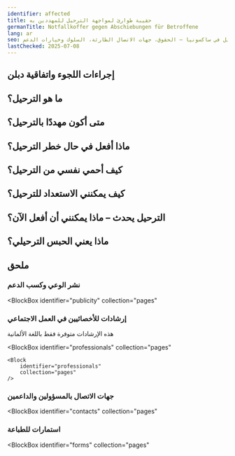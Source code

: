 ```yaml
---
identifier: affected
title: حقيبة طوارئ لمواجهة الترحيل للمهددين به
germanTitle: Notfallkoffer gegen Abschiebungen für Betroffene
lang: ar
seo: معلومات عملية للأشخاص المهددين بالترحيل في ساكسونيا – الحقوق، جهات الاتصال الطارئة، السلوك وخيارات الدعم
lastChecked: 2025-07-08
---
```


<Block identifier="kit-intro" />

<Block identifier="kit-advice" />

## إجراءات اللجوء واتفاقية دبلن
<Block identifier="kit-procedure-dublin" />

## ما هو الترحيل؟
<Block identifier="kit-deportation-definition" />

## متى أكون مهددًا بالترحيل؟

<Block identifier="kit-deportation-risk" />

## ماذا أفعل في حال خطر الترحيل؟

<Block identifier="kit-stress" />

<Block identifier="kit-residence" />

## كيف أحمي نفسي من الترحيل؟

<Block identifier="kit-prevent-deportation" />

## كيف يمكنني الاستعداد للترحيل؟

<Block identifier="kit-prepare-deportation" />

## الترحيل يحدث – ماذا يمكنني أن أفعل الآن؟

<Block identifier="kit-police" />

<Block identifier="kit-ongoing-deportation" />

## ماذا يعني الحبس الترحيلي؟

<Block identifier="kit-detention" />

## ملحق

<Block identifier="kit-outro" />

### نشر الوعي وكسب الدعم

<BlockBox
  identifier="publicity"
  collection="pages"
>
  <Block
    identifier="publicity"
    collection="pages"
  />
</BlockBox>

###  إرشادات للأخصائيين في العمل الاجتماعي

هذه الإرشادات متوفرة فقط باللغة الألمانية

<BlockBox
    identifier="professionals"
    collection="pages"
>
    <Block
        identifier="professionals"
        collection="pages"
    />
</BlockBox>

### جهات الاتصال بالمسؤولين والداعمين

<BlockBox
  identifier="contacts"
  collection="pages"
>
  <Block
    identifier="contacts"
    collection="pages"
  />
</BlockBox>

### استمارات للطباعة

<BlockBox
  identifier="forms"
  collection="pages"
>
  <Block
    identifier="forms"
    collection="pages"
  />
</BlockBox>


